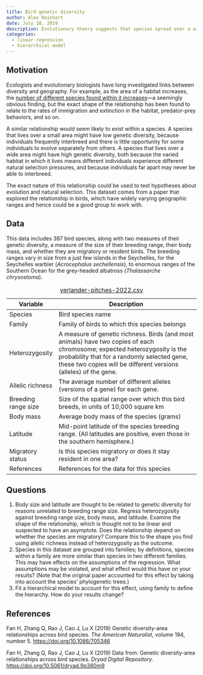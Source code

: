 ```yaml
---
title: Bird genetic diversity
author: Alex Reinhart
date: July 10, 2019
description: Evolutionary theory suggests that species spread over a wider geographic range should have greater genetic diversity. Does this hold true in birds? An observational study of 387 bird species.
categories:
  - linear regression
  - hierarchical model
---
```


## Motivation

Ecologists and evolutionary biologists have long investigated links between
diversity and geography. For example, as the area of a habitat increases, the
[number of different species found within it
increases](https://en.wikipedia.org/wiki/Species%E2%80%93area_relationship)—a
seemingly obvious finding, but the exact shape of the relationship has been
found to relate to the rates of immigration and extinction in the habitat,
predator-prey behaviors, and so on.

A similar relationship would seem likely to exist within a species. A species
that lives over a small area might have low genetic diversity, because
individuals frequently interbreed and there is little opportunity for some
individuals to evolve separately from others. A species that lives over a wide
area might have high genetic diversity, both because the varied habitat in which
it lives means different individuals experience different natural selection
pressures, and because individuals far apart may never be able to interbreed.

The exact nature of this relationship could be used to test hypotheses about
evolution and natural selection. This dataset comes from a paper that explored
the relationship in birds, which have widely varying geographic ranges and hence
could be a good group to work with.

## Data

This data includes 387 bird species, along with two measures of their genetic
diversity, a measure of the size of their breeding range, their body mass, and
whether they are migratory or resident birds. The breeding ranges vary in size
from a just few islands in the Seychelles, for the Seychelles warbler
(*Acrocephalus sechellensis*), to enormous ranges of the Southern Ocean for the
grey-headed albatross (*Thalassarche chrysostoma*).

| Variable | Description |
|----|-------------|
| Species |	Bird species name |
| Family |	Family of birds to which this species belongs |
| Heterozygosity |	A measure of genetic richness. Birds (and most animals) have two copies of each chromosome; expected heterozygosity is the probability that for a randomly selected gene, these two copies will be different versions (alleles) of the gene. |
| Allelic richness | 	The average number of different alleles (versions of a gene) for each gene. |
| Breeding range size |	Size of the spatial range over which this bird breeds, in units of 10,000 square km |
| Body mass |	Average body mass of the species (grams) |
| Latitude |	Mid-point latitude of the species breeding range. (All latitudes are positive, even those in the southern hemisphere.) |
| Migratory status |	Is this species migratory or does it stay resident in one area? |
| References |	References for the data for this species  |

: [verlander-pitches-2022.csv](../data/verlander-pitches-2022.csv)

## Questions

1. Body size and latitude are thought to be related to genetic diversity for
   reasons unrelated to breeding range size. Regress heterozygosity against
   breeding range size, body mass, and latitude. Examine the shape of the
   relationship, which is thought not to be linear and suspected to have an
   asymptote. Does the relationship depend on whether the species are migratory?
   Compare this to the shape you find using allelic richness instead of
   heterozygosity as the outcome.
2. Species in this dataset are grouped into families; by definitions, species
   within a family are more similar than species in two different families. This
   may have effects on the assumptions of the regression. What assumptions may
   be violated, and what effect would this have on your results? (Note that the
   original paper accounted for this effect by taking into account the species’
   phylogenetic trees.)
3. Fit a hierarchical model to account for this effect, using family to define
   the hierarchy. How do your results change?


## References

Fan H, Zhang Q, Rao J, Cao J, Lu X (2019) Genetic diversity-area relationships
across bird species. *The American Naturalist*, volume 194, number 5.
<https://doi.org/10.1086/705346>

Fan H, Zhang Q, Rao J, Cao J, Lu X (2019) Data from: Genetic diversity-area
relationships across bird species. *Dryad Digital Repository*.
<https://doi.org/10.5061/dryad.9p380m9>
